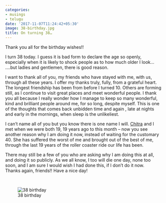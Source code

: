 ```yaml
---
categories:
- musings
- telugu
date: '2017-11-07T11:24:42+05:30'
image: 38-birthday.jpg
title: On turning 38…
---
```


Thank you all for the birthday wishes!!

 I turn 38 today. I guess it is bad form to declare the age so openly, especially when it is likely to shock people as to how much older I look…<br>
 ….but ladies and gentlemen, there is good reason.

 I want to thank all of you, my friends who have stayed with me, with us, through all these years. I offer my thanks truly, fully, from a grateful heart. The longest friendship has been from before I turned 10\. Others are forming still, as I continue to visit great places and meet wonderful people. I thank you all because I really wonder how I manage to keep so many wonderful, kind and brilliant people around me, for so long, despite myself. This is one of the thoughts that comes back unbidden time and again , late at nights and early in the mornings, when sleep is the unlikeliest.

 I can’t name all of you but you know there is one name I will. [Chitra](https://www.facebook.com/chitra.venugopal.5) and I met when we were both 19, 19 years ago to this month – now you see another reason why I am doing it now, instead of waiting for the customary 40\. She has suffered the worst of me and brought out of the best of me, through the last 19 years of the roller coaster ride our life has been.

 There may still be a few of you who are asking why I am doing this at all, and doing it so publicly. As we all know, I too will die one day, none too soon, and I am sure I would wish I had done this, if I don’t do it now.<br>
 Thanks again, friends!! Have a nice day!

<br>

 ![38 birthday](38-birthday.jpg)

<!--
post-610
https://venugvgk.wordpress.com/2017/11/07/on-turning-38/
-->
